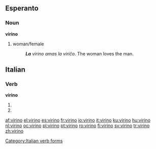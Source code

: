 ==Esperanto==

===Noun===
'''virino'''

# woman/female
#: '''''La''' virino amas la viriĉo''. The woman loves the man.

==Italian==

===Verb===
'''virino'''

# {{form of|[[third-person|Third-person]] [[plural]] [[present subjunctive]]|[[virare#Italian|virare]]|lang=Italian}}
# {{form of|Third-person plural [[imperative]]|virare#Italian|virare|lang=Italian}}

[[Category:Italian verb forms]]

[[af:virino]]
[[el:virino]]
[[es:virino]]
[[fr:virino]]
[[io:virino]]
[[it:virino]]
[[ku:virino]]
[[hu:virino]]
[[nl:virino]]
[[oc:virino]]
[[pl:virino]]
[[pt:virino]]
[[ro:virino]]
[[fi:virino]]
[[sv:virino]]
[[tr:virino]]
[[zh:virino]]